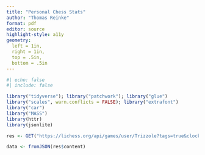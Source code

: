 ---
title: "Personal Chess Stats"
author: "Thomas Reinke"
format: pdf
editor: source
highlight-style: a11y
geometry: 
  left = 1in,
  right = 1in,
  top = .5in,
  bottom = .5in
---

```{r}
#| echo: false
#| include: false

library("tidyverse"); library("patchwork"); library("glue")
library("scales", warn.conflicts = FALSE); library("extrafont")
library("car")
library("MASS")
library(httr)
library(jsonlite)
```

```{r}
res <- GET("https://lichess.org/api/games/user/Trizzole?tags=true&clocks=true&evals=true&opening=true")

```

```{r}
data <- fromJSON(res$content)

```

